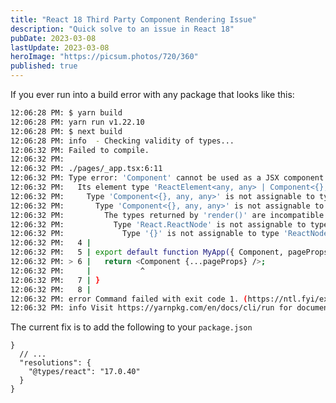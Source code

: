 ```yaml
---
title: "React 18 Third Party Component Rendering Issue"
description: "Quick solve to an issue in React 18"
pubDate: 2023-03-08
lastUpdate: 2023-03-08
heroImage: "https://picsum.photos/720/360"
published: true
---
```


If you ever run into a build error with any package that looks like this:

```bash
12:06:28 PM: $ yarn build
12:06:28 PM: yarn run v1.22.10
12:06:28 PM: $ next build
12:06:28 PM: info  - Checking validity of types...
12:06:32 PM: Failed to compile.
12:06:32 PM:
12:06:32 PM: ./pages/_app.tsx:6:11
12:06:32 PM: Type error: 'Component' cannot be used as a JSX component.
12:06:32 PM:   Its element type 'ReactElement<any, any> | Component<{}, any, any> | null' is not a valid JSX element.
12:06:32 PM:     Type 'Component<{}, any, any>' is not assignable to type 'Element | ElementClass | null'.
12:06:32 PM:       Type 'Component<{}, any, any>' is not assignable to type 'ElementClass'.
12:06:32 PM:         The types returned by 'render()' are incompatible between these types.
12:06:32 PM:           Type 'React.ReactNode' is not assignable to type 'import("/opt/build/repo/node_modules/@types/react-syntax-highlighter/node_modules/@types/react/index").ReactNode'.
12:06:32 PM:             Type '{}' is not assignable to type 'ReactNode'.
12:06:32 PM:   4 |
12:06:32 PM:   5 | export default function MyApp({ Component, pageProps }: AppProps) {
12:06:32 PM: > 6 |   return <Component {...pageProps} />;
12:06:32 PM:     |           ^
12:06:32 PM:   7 | }
12:06:32 PM:   8 |
12:06:32 PM: error Command failed with exit code 1. (https://ntl.fyi/exit-code-1)
12:06:32 PM: info Visit https://yarnpkg.com/en/docs/cli/run for documentation about this command.
```

The current fix is to add the following to your `package.json`

```jsonc
}
  // ...
  "resolutions": {
    "@types/react": "17.0.40"
  }
}
```

